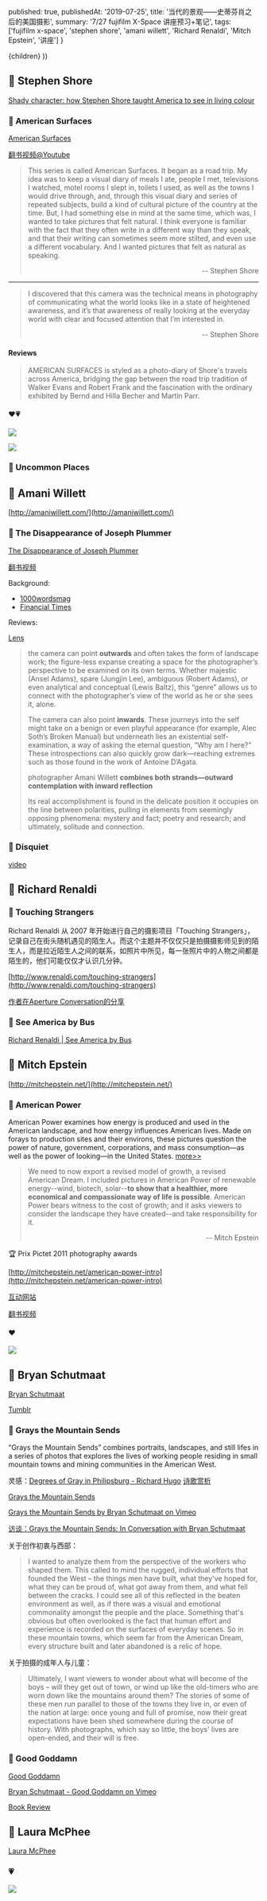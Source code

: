 
  published: true,
  publishedAt: '2019-07-25',
  title: '当代的景观——史蒂芬肖之后的美国摄影',
  summary: '7/27 fujifilm X-Space 讲座预习+笔记',
  tags: ['fujifilm x-space', 'stephen shore', 'amani willett', 'Richard Renaldi', 'Mitch Epstein', '讲座']
}

  <BlogPost path={router.pathname} meta={meta}>
    {children}
  </BlogPost>
))

## 👨 Stephen Shore

[Shady character: how Stephen Shore taught America to see in living colour](https://www.theguardian.com/artanddesign/2015/jul/09/stephen-shore-america-colour-photography-1970s)

### 📖 American Surfaces

[American Surfaces](http://stephenshore.net/photographs/americansurfaces/index.php)

[翻书视频@Youtube](https://m.youtube.com/watch?v=dKBS9IUYj1I)

> This series is called American Surfaces. It began as a road trip. My idea was to keep a visual diary of meals I ate, people I met, televisions I watched, motel rooms I slept in, toilets I used, as well as the towns I would drive through, and, through this visual diary and series of repeated subjects, build a kind of cultural picture of the country at the time. But, I had something else in mind at the same time, which was, I wanted to take pictures that felt natural. I think everyone is familiar with the fact that they often write in a different way than they speak, and that their writing can sometimes seem more stilted, and even use a different vocabulary. And I wanted pictures that felt as natural as speaking.
>
> <p align="right">-- Stephen Shore</p>

---

> I discovered that this camera was the technical means in photography of communicating what the world looks like in a state of heightened awareness, and it’s that awareness of really looking at the everyday world with clear and focused attention that I’m interested in.
>
> <p align="right">-- Stephen Shore</p>

#### Reviews

> AMERICAN SURFACES is styled as a photo-diary of Shore's travels across America, bridging the gap between the road trip tradition of Walker Evans and Robert Frank and the fascination with the ordinary exhibited by Bernd and Hilla Becher and Martin Parr.

#### ❤️💗

![](/static/stephen_shore/pole.jpeg)

![](/static/stephen_shore/perspective.jpeg)

### 📖 Uncommon Places

## 👨 Amani Willett

[http://amaniwillett.com/](http://amaniwillett.com/)


### 📖 The Disappearance of Joseph Plummer

[The Disappearance of Joseph Plummer](http://amaniwillett.com/jospehplummer)

[翻书视频](https://vimeo.com/265360530)

Background:

- [1000wordsmag](http://www.1000wordsmag.com/amani-willett/)
- [Financial Times](https://www.ft.com/content/c9db8a54-08b5-11e9-9fe8-acdb36967cfc)

Reviews:

[Lens](https://www.lensculture.com/articles/amani-willett-the-disappearance-of-joseph-plummer)

  > the camera can point __outwards__ and often takes the form of landscape work; the figure-less expanse creating a space for the photographer’s perspective to be examined on its own terms. Whether majestic (Ansel Adams), spare (Jungjin Lee), ambiguous (Robert Adams), or even analytical and conceptual (Lewis Baltz), this “genre” allows us to connect with the photographer’s view of the world as he or she sees it, alone.
  >
  > The camera can also point __inwards__. These journeys into the self might take on a benign or even playful appearance (for example, Alec Soth’s Broken Manual) but underneath lies an existential self-examination, a way of asking the eternal question, “Why am I here?” These introspections can also quickly grow dark—reaching extremes such as those found in the work of Antoine D’Agata.
  >
  > photographer Amani Willett __combines both strands—outward contemplation with inward reflection__
  >
  > Its real accomplishment is found in the delicate position it occupies on the line between polarities, pulling in elements from seemingly opposing phenomena: mystery and fact; poetry and research; and ultimately, solitude and connection.

### 📖 Disquiet

[video](https://www.youtube.com/watch?v=dyyL5tAKLaE)


## 👨 Richard Renaldi
### 📖  Touching Strangers
Richard Renaldi 从 2007 年开始进行自己的摄影项目「Touching Strangers」，记录自己在街头随机遇见的陌生人。而这个主题并不仅仅只是拍摄摄影师见到的陌生人，而是拉近陌生人之间的联系，如照片中所见，每一张照片中的人物之间都是陌生的，他们可能仅仅才认识几分钟。

[http://www.renaldi.com/touching-strangers](http://www.renaldi.com/touching-strangers)

[作者在Aperture Conversation的分享](https://www.youtube.com/watch?v=2W8qWmx6nuY)

### 📖  See America by Bus
[Richard Renaldi | See America by Bus](http://www.renaldi.com/see-america-by-bus)

## 👨 Mitch Epstein

[http://mitchepstein.net/](http://mitchepstein.net/)

### 📖 American Power

American Power examines how energy is produced and used in the American landscape, and how energy influences American lives. Made on forays to production sites and their environs, these pictures question the power of nature, government, corporations, and mass consumption—as well as the power of looking—in the United States. [more>>](https://www.lensculture.com/articles/mitch-epstein-american-power)

> We need to now export a revised model of growth, a revised American Dream. I included pictures in American Power of renewable energy--wind, biotech, solar--__to show that a healthier, more economical and compassionate way of life is possible__. American Power bears witness to the cost of growth; and it asks viewers to consider the landscape they have created--and take responsibility for it.
>
> <p align="right">-- Mitch Epstein</p>

🏆 Prix Pictet 2011 photography awards

[http://mitchepstein.net/american-power-intro](http://mitchepstein.net/american-power-intro)

[互动网站](http://whatisamericanpower.com)

[翻书视频](https://www.youtube.com/watch?v=bTclm8JXbVM)

#### ❤️

![](https://si.wsj.net/public/resources/images/B3-CQ092_ADAM12_16H_20181212113811.jpg)

## 👨 Bryan Schutmaat

[Bryan Schutmaat](http://www.bryanschutmaat.com/)

[Tumblr](https://bryanschutmaat.tumblr.com/)

### 📖 Grays the Mountain Sends

“Grays the Mountain Sends” combines portraits, landscapes, and still lifes in a series of photos that explores the lives of working people residing in small mountain towns and mining communities in the American West.

灵感：[Degrees of Gray in Philipsburg - Richard Hugo](https://tinhouse.com/on-degrees-of-gray-in-philipsburg/) [诗歌赏析](https://michaelpotts.livejournal.com/8861.html)

[Grays the Mountain Sends](http://www.bryanschutmaat.com/grays)

[Grays the Mountain Sends by Bryan Schutmaat on Vimeo](https://vimeo.com/67972315)

[访谈：Grays the Mountain Sends: In Conversation with Bryan Schutmaat](http://www.aaronschuman.com/bryanschutmaatinterview.html)

关于创作初衷与西部：

>  I wanted to analyze them from the perspective of the workers who shaped them. This called to mind the rugged, individual efforts that founded the West – the things men have built, what they've hoped for, what they can be proud of, what got away from them, and what fell between the cracks. I could see all of this reflected in the beaten environment as well, as if there was a visual and emotional commonality amongst the people and the place. Something that's obvious but often overlooked is the fact that human effort and experience is recorded on the surfaces of everyday scenes. So in these mountain towns, which seem far from the American Dream, every structure built and later abandoned is a relic of hope.

关于拍摄的成年人与儿童：

> Ultimately, I want viewers to wonder about what will become of the boys – will they get out of town, or wind up like the old-timers who are worn down like the mountains around them? The stories of some of these men run parallel to those of the towns they live in, or even of the nation at large: once young and full of promise, now their great expectations have been shed somewhere during the course of history. With photographs, which say so little, the boys' lives are open-ended, and their will is free. 

### 📖 Good Goddamn

[Good Goddamn](http://www.bryanschutmaat.com/good-goddamn)

[Bryan Schutmaat - Good Goddamn on Vimeo](https://vimeo.com/245362206)

[Book Review](http://www.1000wordsmag.com/bryan-schutmaat/)

## 👩 Laura McPhee

[Laura McPhee](https://lauramcphee.com/)

### 💗

![](/static/laura_mcphee/pattern.jpg)
